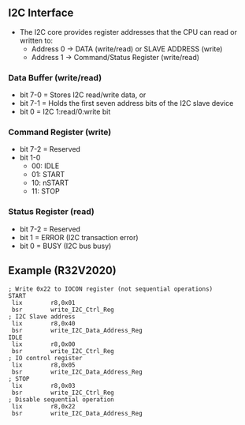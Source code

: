 == I2C Interface ==

* The I2C core provides register addresses that the CPU can read or written to:
** Address 0 -> DATA (write/read) or SLAVE ADDRESS (write)  
** Address 1 -> Command/Status Register (write/read)

=== Data Buffer (write/read) ===

* bit 7-0	= Stores I2C read/write data, or
* bit 7-1	= Holds the first seven address bits of the I2C slave device
* bit 0	= I2C 1:read/0:write bit

=== Command Register (write) ===

* bit 7-2	= Reserved
* bit 1-0
** 00: IDLE
** 01: START
** 10: nSTART
** 11: STOP

=== Status Register (read) ===

* bit 7-2	= Reserved
* bit 1 	= ERROR 	(I2C transaction error)
* bit 0 	= BUSY 	(I2C bus busy)

== Example (R32V2020) ==

<pre>
; Write 0x22 to IOCON register (not sequential operations)
START
 lix		r8,0x01
 bsr		write_I2C_Ctrl_Reg
; I2C Slave address
 lix		r8,0x40
 bsr		write_I2C_Data_Address_Reg
IDLE
 lix		r8,0x00
 bsr		write_I2C_Ctrl_Reg
; IO control register
 lix		r8,0x05
 bsr		write_I2C_Data_Address_Reg
; STOP
 lix		r8,0x03
 bsr		write_I2C_Ctrl_Reg	
; Disable sequential operation
 lix		r8,0x22
 bsr		write_I2C_Data_Address_Reg
</pre>

